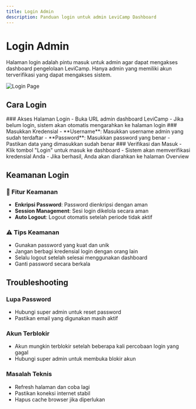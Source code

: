 ```yaml
---
title: Login Admin
description: Panduan login untuk admin LeviCamp Dashboard
---
```



# Login Admin

Halaman login adalah pintu masuk untuk admin agar dapat mengakses dashboard pengelolaan LeviCamp. Hanya admin yang memiliki akun terverifikasi yang dapat mengakses sistem.

![Login Page](/admin-dashboard/login.jpg)

## Cara Login

<Steps>

<Step>
### Akses Halaman Login
- Buka URL admin dashboard LeviCamp
- Jika belum login, sistem akan otomatis mengarahkan ke halaman login
</Step>

<Step>
### Masukkan Kredensial
- **Username**: Masukkan username admin yang sudah terdaftar
- **Password**: Masukkan password yang benar
- Pastikan data yang dimasukkan sudah benar
</Step>

<Step>
### Verifikasi dan Masuk
- Klik tombol "Login" untuk masuk ke dashboard
- Sistem akan memverifikasi kredensial Anda
- Jika berhasil, Anda akan diarahkan ke halaman Overview
</Step>

</Steps>

## Keamanan Login

### 🔐 Fitur Keamanan
- **Enkripsi Password**: Password dienkripsi dengan aman
- **Session Management**: Sesi login dikelola secara aman
- **Auto Logout**: Logout otomatis setelah periode tidak aktif

### ⚠️ Tips Keamanan
- Gunakan password yang kuat dan unik
- Jangan berbagi kredensial login dengan orang lain
- Selalu logout setelah selesai menggunakan dashboard
- Ganti password secara berkala

## Troubleshooting

### Lupa Password
- Hubungi super admin untuk reset password
- Pastikan email yang digunakan masih aktif

### Akun Terblokir
- Akun mungkin terblokir setelah beberapa kali percobaan login yang gagal
- Hubungi super admin untuk membuka blokir akun

### Masalah Teknis
- Refresh halaman dan coba lagi
- Pastikan koneksi internet stabil
- Hapus cache browser jika diperlukan
